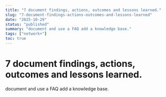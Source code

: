 ```yaml
---
title: "7 document findings, actions, outcomes and lessons learned."
slug: "7-document-findings-actions-outcomes-and-lessons-learned"
date: "2025-10-29"
status: "published"
summary: "document and use a FAQ add a knowledge base."
tags: ["network+"]
toc: true
---
```


# 7 document findings, actions, outcomes and lessons learned.

document and use a FAQ add a knowledge base.